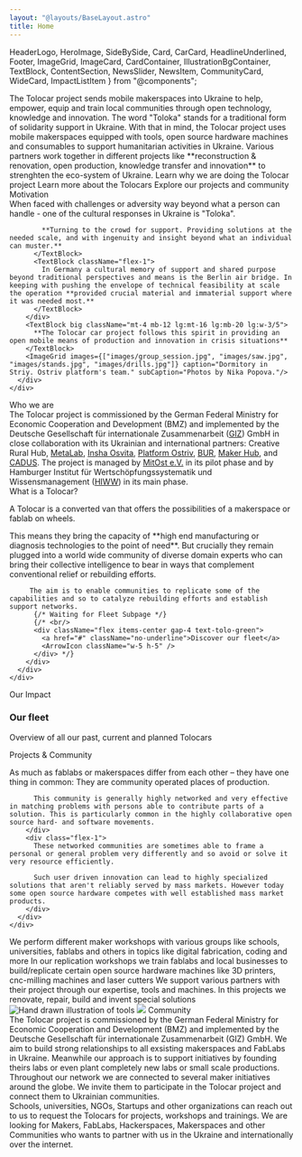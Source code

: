 ```yaml
---
layout: "@layouts/BaseLayout.astro"
title: Home
---
```


  HeaderLogo,
  HeroImage,
  SideBySide,
  Card,
  CarCard,
  HeadlineUnderlined,
  Footer,
  ImageGrid,
  ImageCard,
  CardContainer,
  IllustrationBgContainer,
  TextBlock,
  ContentSection,
  NewsSlider,
  NewsItem,
  CommunityCard,
  WideCard,
  ImpactListItem
} from "@components";

<HeroImage />
<SideBySide className="mt-8 sm:mt-20">
  <HeadlineUnderlined className="flex-[2]">
    The Tolocar project sends mobile makerspaces into Ukraine to help, empower, equip and train local communities through open technology, knowledge and innovation. 
  </HeadlineUnderlined>
  <TextBlock className="flex-[3]">
    The word "Toloka" stands for a traditional form of solidarity support in Ukraine. 
    With that in mind, the Tolocar project uses mobile makerspaces equipped with tools, open source hardware machines and consumables to support humanitarian activities in Ukraine.
    Various partners work together in different projects like **reconstruction & renovation, open production, knowledge transfer and innovation** to strenghten the eco-system of Ukraine. 
  </TextBlock>
</SideBySide>
<IllustrationBgContainer>
  <CardContainer>
    <Card small title="Our motivation" bg={1} target="#motivation">Learn why we are doing the Tolocar project</Card>
    <Card small title="What is a Tolocar?" bg={2} target="#what-is-a-tolocar">Learn more about the Tolocars</Card>
    <Card small title="Projects & Community" bg={3} target="#projects-community">Explore our projects and community</Card>
  </CardContainer>
</IllustrationBgContainer>
<ContentSection id="news">
  <NewsSlider headline="News" /> 
</ContentSection>
<ContentSection variant="white" id="motivation">
  <div class="container-width">
    <HeadlineUnderlined large variant={2} className="mt-8 sm:mt-20">Motivation</HeadlineUnderlined>
    <div class="flex lg:justify-end mt-8 sm:mt-16 mb-8">
      <div class="flex flex-col lg:w-10/12">
        <div class="flex flex-col lg:flex-row gap-8">
          <TextBlock className="flex-1">
            When faced with challenges or adversity way beyond what a person can handle - one of the cultural responses in Ukraine is "Toloka".

            **Turning to the crowd for support. Providing solutions at the needed scale, and with ingenuity and insight beyond what an individual can muster.**
          </TextBlock>
          <TextBlock className="flex-1">
            In Germany a cultural memory of support and shared purpose beyond traditional perspectives and means is the Berlin air bridge. In keeping with pushing the envelope of technical feasibility at scale the operation **provided crucial material and immaterial support where it was needed most.**
          </TextBlock>
        </div>
        <TextBlock big className="mt-4 mb-12 lg:mt-16 lg:mb-20 lg:w-3/5">
          **The Tolocar car project follows this spirit in providing an open mobile means of production and innovation in crisis situations**
        </TextBlock>
        <ImageGrid images={["images/group_session.jpg", "images/saw.jpg", "images/stands.jpg", "images/drills.jpg"]} caption="Dormitory in Striy. Ostriv platform's team." subCaption="Photos by Nika Popova."/>
      </div>
    </div>
  </div>
  <div className="bg-neutral-800 absolute w-full h-44 bottom-0 z-0"/>
</ContentSection>

<ContentSection variant="dark" className="bg-illustration-1-dark bg-no-repeat bg-[position:right_-50px_bottom_-40px]" id="who-we-are">
  <div class="container-width flex lg:justify-end">
    <div class="lg:w-10/12">
      <HeadlineUnderlined light variant={3} className="mt-8">Who we are</HeadlineUnderlined>
      <div class="text-neutral-300 mt-8 lg:mt-6 mb-8 lg:mb-24 lg:w-3/5 custom-prose">The Tolocar project is commissioned by the German Federal Ministry for Economic Cooperation and Development (BMZ) and implemented by the Deutsche Gesellschaft für internationale Zusammenarbeit (<a href="https://www.giz.de/de/weltweit/102083.html" target="_blank">GIZ</a>) GmbH in close collaboration with its Ukrainian and international partners: Creative Rural Hub, <a href="https://www.metalab.space/metalab-en" target="_blank">MetaLab</a>, <a href="https://insha-osvita.org/en/" target="_blank">Insha Osvita</a>, <a href="http://ostrivplatform.com/">Platform Ostriv</a>, <a href="https://bur.ukredu.org/en/" target="_blank">BUR</a>, <a href="https://makerhub.org/" target="_blank">Maker Hub</a>, and <a href="https://www.cadus.org/de/blog/artikel/eine-mobile-werkstatt-fuer-die-ukraine" target="_blank">CADUS</a>. The project is managed by <a href="https://www.mitost.org/" target="_blank">MitOst e.V.</a> in its pilot phase and by Hamburger Institut für Wertschöpfungssystematik und Wissensmanagement (<a href="https://www.hiww.de/" target="_blank">HIWW</a>) in its main phase.</div>
    </div>
  </div>
</ContentSection>

<ContentSection variant="white" id="what-is-a-tolocar">
  <HeadlineUnderlined large variant={6} className="container-width mt-8 sm:mt-20">What is a Tolocar?</HeadlineUnderlined>
  <div class="container-width flex lg:justify-start mt-8 sm:mt-16 mb-8">
    <div class="flex flex-col">
      <div class="flex flex-col lg:flex-row custom-prose text-lg leading-6 gap-8 mb-6 lg:mb-10">
        <div class="flex-[40%]">
          <p class="text-2xl leading-7 font-bold text-tolo-black">A Tolocar is a converted van that offers the possibilities of a makerspace or fablab on wheels.</p>
        </div>
        <div class="flex-[60%]">
         This means they bring the capacity of **high end manufacturing or diagnosis technologies to the point of need**. But crucially they remain plugged into a world wide community of diverse domain experts who can bring their collective intelligence to bear in ways that complement conventional relief or rebuilding efforts.
         
         The aim is to enable communities to replicate some of the capabilities and so to catalyze rebuilding efforts and establish support networks.
          {/* Waiting for Fleet Subpage */}
          {/* <br/>
          <div className="flex items-center gap-4 text-tolo-green">   
            <a href="#" className="no-underline">Discover our fleet</a>
            <ArrowIcon className="w-5 h-5" />
          </div> */}
        </div>
      </div>
    </div>
  </div>
</ContentSection>

<ContentSection variant="dark" className="bg-illustration-2-dark bg-no-repeat bg-[position:left_50px_top_135px]" id="who-we-are">
  <div className="bg-white absolute w-full h-40 top-0"/> 
  <div class="container-width flex lg:justify-end"> 
      <div class="lg:w-10/12">
      <ImageGrid images={["images/roof.jpg", "images/car.jpg"]} caption="Photos: @ Nika Popova."/>
      <HeadlineUnderlined light variant={3} className="mt-8">Our Impact</HeadlineUnderlined>
      </div>
  </div>
  <div className="container-width flex lg:justify-end">
    <div className="lg:w-10/12 overflow-hidden lg:grid lg:grid-cols-2 lg:gap-px py-10"> 
    <ImpactListItem tagIcon="bullseye" title="Be at the point of need" text="With the mobile makerspaces we can go to the point of need and deliver access to high tech production machines, tools, knowledge and man power." />
    <ImpactListItem tagIcon="parachute" title="Solely humanitarian activities" text="Technology can be used for many things, but with our project we do focus on humanitarian use cases and refuse every involvement in war activities." />
    <ImpactListItem tagIcon="microchip" title="Open hardware" text="We use and distribute as much open source hardware as possible to enable people to build hardware by themselves in an affordable way." />
    <ImpactListItem tagIcon="book_open" title="Open knowledge" text="In our workshops and trainings we use a lot of existing open knowledge. We share this for free and invite everyone to contribute to it." />
    <ImpactListItem tagIcon="hand_fist" title="Empowering people" text="Throughout our activities we aim to empower people to help themselves." />
    <ImpactListItem tagIcon="chart_network" title="Connecting communities" text="One of our main goals is to connect the global maker community with local makers and initivatives in order to support and strengthen them." />
    </div>
  </div>  
</ContentSection>

<ContentSection variant="white" className="mb-16 mt-20">
  <div class="container-width flex flex-col lg:flex-row gap-4">
    <div class="flex flex-col flex-1 basis-full min-w-0 gap-4 lg:order-1 order-2">
      <CarCard img="images/cars/image4.jpg" title="The Cadus Crafter" subtitle="Tolocar 01" tag="Renovation & Handcraft" date="May - August 2022" operator="cadus" tagIcon="hammer"/>
      <CarCard img="images/cars/image1.jpg" title="The MitOst Sprinter II" subtitle="Tolocar 03" tag="Making" tagIcon="toolbox" date="September 2022 - Open End" operator="ostriv" />
    </div>
    <div class="flex flex-col flex-1 basis-full min-w-0 gap-4 items-center lg:order-2 order-1">
      <h3 class="font-semibold text-5xl font-aktiv">Our fleet</h3>
      <p class="text-lg text-neutral-500 w-full text-center mb-16">Overview of all our past, current and planned Tolocars</p>
      <CarCard img="images/cars/image2.jpg" title="The Cadus Supporter" subtitle="Support Vehicle 01" tag="Staff & Material Transport" tagIcon="truck" date="June - November 2022" operator="mitost" tagIcon="truck"/>
      <CarCard img="images/cars/image5.jpg" title="The HIWW Van" subtitle="Tolocar 04" tag="Making & Open Source HW" date="September 2022 - Open End" tagIcon="cog" operator="hiww"/>
    </div>
    <div class="flex flex-col flex-1 basis-full min-w-0 gap-4 order-3">
      <CarCard img="images/cars/image3.jpg" title="The MitOst Sprinter I" subtitle="Tolocar 02" tag="Making, Digital Fabrication" tagIcon="cog" date="June 2022 - Open End" operator="ostriv"/>
      <CarCard img="images/cars/image7.jpg" title="The HIWW Truck" subtitle="Tolocar 05" tag="Making & Open Source HW" tagIcon="cog" date="September 2022 - Open End" operator="hiww"/>
    </div>
  </div>
</ContentSection>

<ContentSection className="bg-illustration-3-dark bg-no-repeat bg-left-bottom" id="what-is-a-tolocar" id="projects-community">
  <HeadlineUnderlined large variant={4} className="container-width mt-8 sm:mt-20">Projects & Community</HeadlineUnderlined>
  <div class="container-width flex lg:justify-end mt-8 sm:mt-16 mb-16">
    <div class="flex flex-col lg:w-10/12 ">
      <div class="flex flex-col lg:flex-row custom-prose text-lg leading-6 gap-8 mb-12 lg:mb-20">
        <div class="flex-1">
          <p class="text-2xl leading-7 font-bold text-tolo-black">As much as fablabs or makerspaces differ from each other – they have one thing in common: They are community operated places of production.</p>

          This community is generally highly networked and very effective in matching problems with persons able to contribute parts of a solution. This is particularly common in the highly collaborative open source hard- and software movements. 
        </div>
        <div class="flex-1">
          These networked communities are sometimes able to frame a personal or general problem very differently and so avoid or solve it very resource efficiently. 

          Such user driven innovation can lead to highly specialized solutions that aren't reliably served by mass markets. However today some open source hardware competes with well established mass market products.
        </div>
      </div>
    </div>
  </div>
</ContentSection>
<ContentSection variant="dark" className="z-10">
  <div class="container-width flex flex-col lg:flex-row gap-6 -mt-20">
    <ImageCard title="Maker workshops" img="images/arduino.jpg">We perform different maker workshops with various groups like schools, universities, fablabs and others in topics like digital fabrication, coding and more </ImageCard>
    <ImageCard title="Replication workshops" img="images/replication.jpg">In our replication workshops we train fablabs and local businesses to build/replicate certain open source hardware machines like 3D printers, cnc-milling machines and laser cutters </ImageCard>
    <ImageCard title="Support projects" img="images/support.jpg">We support various partners with their project through our expertise, tools and machines. In this projects we renovate, repair, build and invent special solutions </ImageCard>
  </div>
</ContentSection>

<ContentSection variant="white">
  <WideCard title="Build your own projects with our Academy guides" text="In the Makerspace Academy you will find a lot of helpful information about making and makerspaces." target="/en/academy" caption="Go to Academy" linkButtonVariant="light" bg={1}/>
  <div class="absolute w-full bg-neutral-50 h-52 bottom-0" />
</ContentSection>

<ContentSection variant="default" className="lg:min-h-fit pb-20">
  <div className="container-width relative h-full">
    <img className="absolute scale-125 -right-20 lg:top-10 lg:right-28 opacity-25" alt="Hand drawn illustration of tools" src="/tolocar_illustration_3_dark.svg"/>
    <img className="absolute z-10 -bottom-32 left-0 opacity-25" src="/tolocar_illustration_1_dark.svg"/>
    <HeadlineUnderlined large variant={6} className="flex justify-center mt-8 sm:mt-20">Community</HeadlineUnderlined>
  <div class="absolute w-full h-40 top-0" />
    <div class="flex flex-col lg:flex-row lg:justify-center gap-16 mt-20 mb-24">
      <CommunityCard className="self-start lg:-mt-40" img="images/news/heating-mats.jpeg" title="Who we are"
      target="/en/community#partners" actionCaption="See more">The Tolocar project is commissioned by the German Federal Ministry for Economic Cooperation and Development (BMZ) and implemented by the Deutsche Gesellschaft für internationale Zusammenarbeit (GIZ) GmbH.</CommunityCard>
      <CommunityCard className="self-center" img="images/group_session.jpg" title="Labs in Ukraine"
      target="/en/community#labs" actionCaption="See more">We aim to build strong relationships to all exsisting makerspaces and FabLabs in Ukraine. Meanwhile our approach is to support initiatives by founding theirs labs or even plant completely new labs or small scale productions.</CommunityCard>
      <CommunityCard className="self-end lg:-mb-40" img="images/saw.jpg" title="Global maker initiatives"
      target="/en/community#maker-initiatives" actionCaption="See more">Throughout our network we are connected to several maker initiatives around the globe. We invite them to participate in the Tolocar project and connect them to Ukrainian communities.</CommunityCard>
    </div>
  </div>
</ContentSection>

<ContentSection variant="white">
  <div class="absolute w-full bg-neutral-50 h-40 top-0" />
  <CardContainer className="lg:h-[408px]">
    <Card title="You are based in Ukraine and think we could help you?" bg={4} target="mailto:info@tolocar.org" actionCaption="Get in contact">Schools, universities, NGOs, Startups and other organizations can reach out to us to request the Tolocars for projects, workshops and trainings.</Card>
    <Card title="You are a Maker and want to partner with us?" bg={5} target="mailto:info@tolocar.org" actionCaption="Get in contact">We are looking for Makers, FabLabs, Hackerspaces, Makerspaces and other Communities who wants to partner with us in the Ukraine and internationally over the internet.</Card>
  </CardContainer>
</ContentSection>
